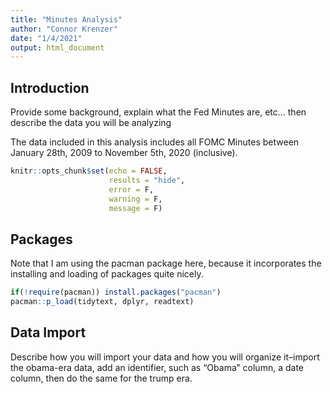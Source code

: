 ```yaml
---
title: "Minutes Analysis"
author: "Connor Krenzer"
date: "1/4/2021"
output: html_document
---
```

## Introduction
Provide some background, explain what the Fed Minutes are, etc... then describe the data you will be analyzing

The data included in this analysis includes all FOMC Minutes between January 28th, 2009 to November 5th, 2020 (inclusive).

```r
knitr::opts_chunk$set(echo = FALSE,
                      results = "hide",
                      error = F,
                      warning = F,
                      message = F)
```

## Packages

Note that I am using the pacman package here, because it incorporates the installing and loading of packages quite nicely.
```r
if(!require(pacman)) install.packages("pacman")
pacman::p_load(tidytext, dplyr, readtext)

```

## Data Import
Describe how you will import your data and how you will organize it--import the obama-era data, add an identifier, such as "Obama" column, a date column, then do the same for the trump era.